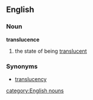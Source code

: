 ==English==
===Noun===
'''translucence'''
# the state of being [[translucent]]
===Synonyms===
*[[translucency]]
[[category:English nouns]]